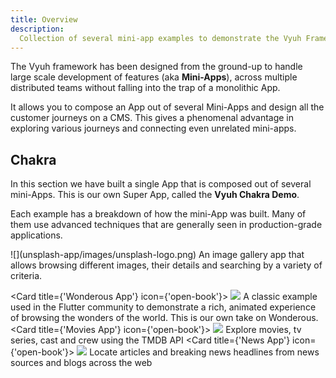 ```yaml
---
title: Overview
description:
  Collection of several mini-app examples to demonstrate the Vyuh Framework
---
```



The Vyuh framework has been designed from the ground-up to handle large scale
development of features (aka **Mini-Apps**), across multiple distributed teams
without falling into the trap of a monolithic App.

It allows you to compose an App out of several Mini-Apps and design all the
customer journeys on a CMS. This gives a phenomenal advantage in exploring
various journeys and connecting even unrelated mini-apps.

## Chakra

In this section we have built a single App that is composed out of several
mini-Apps. This is our own Super App, called the **Vyuh Chakra Demo**.&#x20;

Each example has a breakdown of how the mini-App was built. Many of them use
advanced techniques that are generally seen in production-grade applications.

<CardGrid>
<Card title={'Unsplash App'} icon={'open-book'}>
  ![](unsplash-app/images/unsplash-logo.png)
  An image gallery app that allows browsing different images, their details and searching by a variety of criteria.
</Card>

  <Card title={'Wonderous App'} icon={'open-book'}>
    ![](wonderous-app/images/wonderous-logo.png)
    A classic example used in the Flutter community to demonstrate a rich, animated experience of browsing the wonders of the world. This is our own take on Wonderous.
  </Card>
  <Card title={'Movies App'} icon={'open-book'}>
  ![](images/tmdb-logo.svg)
  Explore movies, tv series, cast and crew using the TMDB API
</Card>
  <Card title={'News App'} icon={'open-book'}>
  ![](images/news.png)
  Locate articles and breaking news headlines from news sources and blogs across the web
</Card>
</CardGrid>
